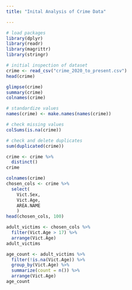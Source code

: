 ```yaml
---
title: "Inital Analysis of Crime Data"

---
```


```r
# load packages
library(dplyr)
library(readr)
library(magrittr)
library(stringr)

# initial inspection of dataset
crime <- read_csv("crime_2020_to_present.csv")
head(crime)

glimpse(crime)
summary(crime)
colnames(crime)

# standardize values
names(crime) <- make.names(names(crime))

```

```r
# check missing values
colSums(is.na(crime))

# check and delete duplicates
sum(duplicated(crime))

crime <- crime %>%
  distinct()
crime
```

```r
colnames(crime)
chosen_cols <- crime %>%
  select(
    Vict.Sex, 
    Vict.Age, 
    AREA.NAME
    ) 
head(chosen_cols, 100)

adult_victims <- chosen_cols %>%
  filter(Vict.Age > 17) %>%
  arrange(Vict.Age)
adult_victims

age_count <- adult_victims %>%
  filter(!is.na(Vict.Age)) %>%
  group_by(Vict.Age) %>%
  summarize(count = n()) %>%
  arrange(Vict.Age)
age_count
```